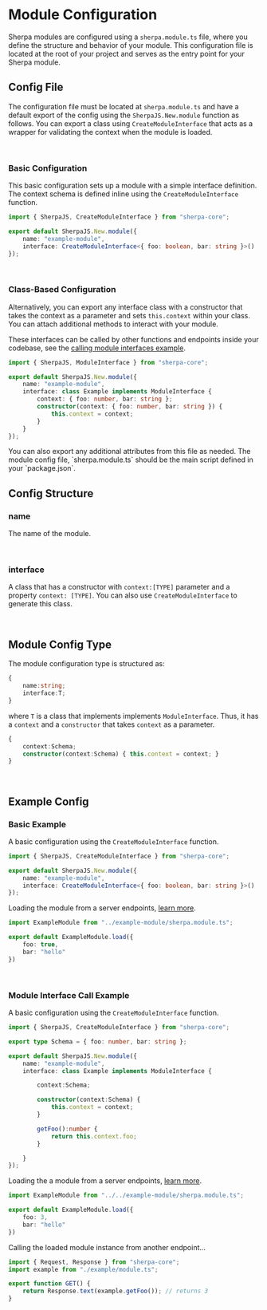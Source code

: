 # Module Configuration
Sherpa modules are configured using a `sherpa.module.ts` file, where you define
the structure and behavior of your module. This configuration file is located
at the root of your project and serves as the entry point for your Sherpa module.


## Config File
The configuration file must be located at `sherpa.module.ts` and have a
default export of the config using the `SherpaJS.New.module` function as
follows. You can export a class using `CreateModuleInterface` that acts as a
wrapper for validating the context when the module is loaded.


<br/>


### Basic Configuration
This basic configuration sets up a module with a simple interface
definition. The context schema is defined inline using the
`CreateModuleInterface` function.

```typescript title="sherpa.module.ts"
import { SherpaJS, CreateModuleInterface } from "sherpa-core";

export default SherpaJS.New.module({
    name: "example-module",
    interface: CreateModuleInterface<{ foo: boolean, bar: string }>()
});
```


<br/>


### Class-Based Configuration
Alternatively, you can export any interface class with a constructor that
takes the context as a parameter and sets `this.context` within your class.
You can attach additional methods to interact with your module.

These interfaces can be called by other functions and endpoints inside your
codebase, see the
[calling module interfaces example](/build/module-config#module-interface-call-example).

```typescript title="sherpa.module.ts"
import { SherpaJS, ModuleInterface } from "sherpa-core";

export default SherpaJS.New.module({
    name: "example-module",
    interface: class Example implements ModuleInterface {
        context: { foo: number, bar: string };
        constructor(context: { foo: number, bar: string }) {
            this.context = context;
        }
    }
});
```

<Info>
    You can also export any additional attributes from this file as needed. The
    module config file, `sherpa.module.ts` should be the main script defined
    in your `package.json`.
</Info>


<br/>


## Config Structure

### name
The name of the module.


<br/>


### interface
A class that has a constructor with `context:[TYPE]` parameter and a
property `context: [TYPE]`. You can also use `CreateModuleInterface` to
generate this class.


<br/>


## Module Config Type
The module configuration type is structured as:

```typescript
{
    name:string;
    interface:T;
}
```

where `T` is a class that implements implements `ModuleInterface`. Thus, it
has a `context` and a `constructor` that takes `context` as a parameter.

```typescript
{
    context:Schema;
    constructor(context:Schema) { this.context = context; }
}
```


<br/>


## Example Config

### Basic Example
A basic configuration using the `CreateModuleInterface` function.

```typescript title="example-module/sherpa.module.ts"
import { SherpaJS, CreateModuleInterface } from "sherpa-core";

export default SherpaJS.New.module({
    name: "example-module",
    interface: CreateModuleInterface<{ foo: boolean, bar: string }>()
});
```

Loading the module from a server endpoints, [learn more](/build/endpoints).
```typescript title="route/module.ts"
import ExampleModule from "../example-module/sherpa.module.ts";

export default ExampleModule.load({
    foo: true,
    bar: "hello"
})
```



<br/>


### Module Interface Call Example

A basic configuration using the `CreateModuleInterface` function.

```typescript title="example-module/sherpa.module.ts"
import { SherpaJS, CreateModuleInterface } from "sherpa-core";

export type Schema = { foo: number, bar: string };

export default SherpaJS.New.module({
    name: "example-module",
    interface: class Example implements ModuleInterface {

        context:Schema;

        constructor(context:Schema) {
            this.context = context;
        }

        getFoo():number {
            return this.context.foo;
        }

    }
});
```

Loading the a module from a server endpoints,
[learn more](/build/endpoints).
```typescript title="route/example/module.ts"
import ExampleModule from "../../example-module/sherpa.module.ts";

export default ExampleModule.load({
    foo: 3,
    bar: "hello"
})
```

Calling the loaded module instance from another endpoint...
```typescript title="route/index.ts"
import { Request, Response } from "sherpa-core";
import example from "./example/module.ts";

export function GET() {
    return Response.text(example.getFoo()); // returns 3
}

```

